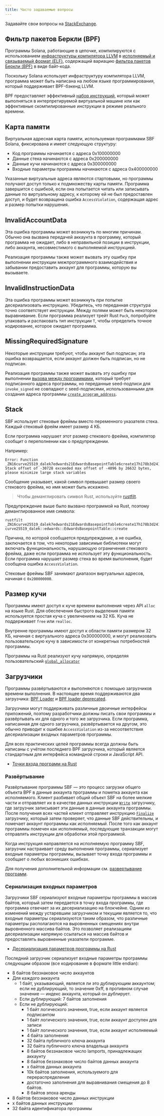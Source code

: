 ```yaml
---
title: Часто задаваемые вопросы
---
```


Задавайте свои вопросы на
[StackExchange](https://solana.stackexchange.com/questions/ask).

## Фильтр пакетов Беркли (BPF)

Программы Solana, работающие в цепочке, компилируются с использованием
[инфраструктуры компилятора LLVM](https://llvm.org/) в
[исполняемый и связываемый формат (ELF)](https://en.wikipedia.org/wiki/Executable_and_Linkable_Format),
содержащий вариацию
[фильтра пакетов Беркли (BPF)](https://en.wikipedia.org/wiki/Berkeley_Packet_Filter)
в виде байт-кода.

Поскольку Solana использует инфраструктуру компилятора LLVM, программа может
быть написана на любом языке программирования, который поддерживает BPF-бэкенд
LLVM.

BPF предоставляет эффективный
[набор инструкций](https://github.com/iovisor/bpf-docs/blob/master/eBPF.md),
который может выполняться в интерпретируемой виртуальной машине или как
эффективные скомпилированные инструкции в режиме реального времени.

## Карта памяти

Виртуальная адресная карта памяти, используемая программами SBF Solana,
фиксирована и имеет следующую структуру:

- Код программы начинается с адреса 0x100000000
- Данные стека начинаются с адреса 0x200000000
- Данные кучи начинаются с адреса 0x300000000
- Входные параметры программы начинаются с адреса 0x400000000

Указанные виртуальные адреса являются стартовыми, но программы получают доступ
только к подмножеству карты памяти. Программа завершится с ошибкой, если она
попытается читать или записывать данные по виртуальному адресу, к которому ей не
был предоставлен доступ, и будет возвращена ошибка `AccessViolation`, содержащая
адрес и размер попытки нарушения.

## InvalidAccountData

Эта ошибка программы может возникнуть по многим причинам. Обычно она вызвана
передачей аккаунта в программу, который программа не ожидает, либо в
неправильной позиции в инструкции, либо аккаунта, несовместимого с выполняемой
инструкцией.

Реализация программы также может вызвать эту ошибку при выполнении инструкции
межпрограммного взаимодействия и забывании предоставить аккаунт для программы,
которую вы вызываете.

## InvalidInstructionData

Эта ошибка программы может возникнуть при попытке десериализовать инструкцию.
Убедитесь, что переданная структура точно соответствует инструкции. Между полями
может быть некоторое выравнивание. Если программа реализует трейт Rust `Pack`,
попробуйте упаковать и распаковать тип инструкции `T`, чтобы определить точное
кодирование, которое ожидает программа.

## MissingRequiredSignature

Некоторые инструкции требуют, чтобы аккаунт был подписан; эта ошибка
возвращается, если аккаунт должен быть подписан, но не подписан.

Реализация программы также может вызвать эту ошибку при выполнении
[вызова между программами](/docs/core/cpi), который требует подписанного адреса
программы, но переданные seed-подписи для `invoke_signed` не совпадают с
seed-подписями, использованными для создания адреса программы
[`create_program_address`](/docs/core/pda#createprogramaddress).

## Stack

SBF использует стековые фреймы вместо переменного указателя стека. Каждый
стековый фрейм имеет размер 4 КБ.

Если программа нарушает этот размер стекового фрейма, компилятор сообщит о
переполнении как о предупреждении.

Например:

```text
Error: Function _ZN16curve25519_dalek7edwards21EdwardsBasepointTable6create17h178b3d2411f7f082E Stack offset of -30728 exceeded max offset of -4096 by 26632 bytes, please minimize large stack variables
```

Сообщение указывает, какой символ превышает размер своего стекового фрейма, но
имя может быть искажено.

> Чтобы деманглировать символ Rust, используйте
> [rustfilt](https://github.com/luser/rustfilt).

Предупреждение выше было вызвано программой на Rust, поэтому деманглированное
имя символа:

```shell
rustfilt _ZN16curve25519_dalek7edwards21EdwardsBasepointTable6create17h178b3d2411f7f082E
curve25519_dalek::edwards::EdwardsBasepointTable::create
```

Причина, по которой сообщается предупреждение, а не ошибка, заключается в том,
что некоторые зависимые библиотеки могут включать функциональность, нарушающую
ограничения стекового фрейма, даже если программа не использует эту
функциональность. Если программа нарушает размер стека во время выполнения,
будет сообщена ошибка `AccessViolation`.

Стековые фреймы SBF занимают диапазон виртуальных адресов, начиная с
`0x200000000`.

## Размер кучи

Программы имеют доступ к куче времени выполнения через API `alloc` на языке
Rust. Для обеспечения быстрого выделения памяти используется простая куча с
увеличением на 32 КБ. Куча не поддерживает `free` или `realloc`.

Внутренне программы имеют доступ к области памяти размером 32 КБ, начиная с
виртуального адреса 0x300000000, и могут реализовать пользовательскую кучу в
зависимости от конкретных потребностей программы.

Программы на Rust реализуют кучу напрямую, определяя пользовательский
[`global_allocator`](https://github.com/solana-labs/solana/blob/d9b0fc0e3eec67dfe4a97d9298b15969b2804fab/sdk/program/src/entrypoint.rs#L72)

## Загрузчики

Программы развёртываются и выполняются с помощью загрузчиков времени выполнения.
В настоящее время поддерживаются два загрузчика:
[BPF Loader](https://github.com/solana-labs/solana/blob/7ddf10e602d2ed87a9e3737aa8c32f1db9f909d8/sdk/program/src/bpf_loader.rs#L17)
и
[BPF loader deprecated](https://github.com/solana-labs/solana/blob/7ddf10e602d2ed87a9e3737aa8c32f1db9f909d8/sdk/program/src/bpf_loader_deprecated.rs#L14).

Загрузчики могут поддерживать различные двоичные интерфейсы приложений, поэтому
разработчики должны писать свои программы и развёртывать их для одного и того же
загрузчика. Если программа, написанная для одного загрузчика, развёртывается на
другом, это обычно приводит к ошибке `AccessViolation` из-за несоответствия
десериализации входных параметров программы.

Для всех практических целей программы всегда должны быть написаны с учётом
последнего BPF загрузчика, который является стандартным для интерфейса командной
строки и JavaScript API.

- [Точки входа программ на Rust](/docs/programs/lang-rust#program-entrypoint)

### Развёртывание

Развёртывание программы SBF — это процесс загрузки общего объекта BPF в данные
аккаунта программы и пометка аккаунта как исполняемого. Клиент разбивает общий
объект SBF на более мелкие части и отправляет их в качестве данных инструкции
[`Write`](https://github.com/solana-labs/solana/blob/bc7133d7526a041d1aaee807b80922baa89b6f90/sdk/program/src/loader_instruction.rs#L13)
загрузчику, где загрузчик записывает эти данные в данные аккаунта программы.
После получения всех частей клиент отправляет инструкцию
[`Finalize`](https://github.com/solana-labs/solana/blob/bc7133d7526a041d1aaee807b80922baa89b6f90/sdk/program/src/loader_instruction.rs#L30)
загрузчику, который затем проверяет, что данные SBF действительны, и помечает
аккаунт программы как _исполняемый_. После того как аккаунт программы помечен
как исполняемый, последующие транзакции могут отправлять инструкции для
обработки этой программой.

Когда инструкция направляется на исполняемую программу SBF, загрузчик
настраивает среду выполнения программы, сериализует входные параметры программы,
вызывает точку входа программы и сообщает о любых возникших ошибках.

Для получения дополнительной информации см.
[развертывание программ](/docs/programs/deploying).

### Сериализация входных параметров

Загрузчики SBF сериализуют входные параметры программы в массив байтов, который
затем передается в точку входа программы, где программа отвечает за их
десериализацию на блокчейне. Одним из изменений между устаревшим загрузчиком и
текущим является то, что входные параметры сериализуются таким образом, что
различные параметры располагаются на выровненных смещениях внутри выровненного
массива байтов. Это позволяет реализациям десериализации напрямую ссылаться на
массив байтов и предоставлять выровненные указатели программе.

- [Десериализация параметров программы на Rust](/docs/programs/lang-rust#parameter-deserialization)

Последний загрузчик сериализует входные параметры программы следующим образом
(все кодирование в формате little endian):

- 8 байтов беззнаковое число аккаунтов
- Для каждого аккаунта
  - 1 байт, указывающий, является ли это дублирующим аккаунтом; если не
    дублирующий, то значение 0xff, в противном случае значение — индекс
    аккаунта, который он дублирует.
  - Если дублирующий: 7 байтов заполнения
  - Если не дублирующий:
    - 1 байт логического значения, true, если аккаунт является подписантом
    - 1 байт логического значения, true, если аккаунт доступен для записи
    - 1 байт логического значения, true, если аккаунт исполняемый
    - 4 байта заполнения
    - 32 байта публичного ключа аккаунта
    - 32 байта публичного ключа владельца аккаунта
    - 8 байтов беззнаковое число lamports, принадлежащих аккаунту
    - 8 байтов беззнаковое число байтов данных аккаунта
    - x байтов данных аккаунта
    - 10k байтов заполнения, используемого для перераспределения
    - достаточно заполнения для выравнивания смещения до 8 байтов.
    - 8 байтов эпоха аренды
- 8 байтов беззнаковое число данных инструкции
- x байтов данных инструкции
- 32 байта идентификатора программы
